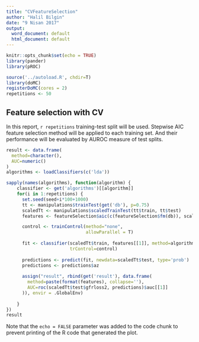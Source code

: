 ```yaml
---
title: "CVFeatureSelection"
author: "Halil Bilgin"
date: "9 Nisan 2017"
output:
  word_document: default
  html_document: default
---
```


```r
knitr::opts_chunk$set(echo = TRUE)
library(pander)
library(pROC)

source('../autoload.R', chdir=T)
library(doMC)
registerDoMC(cores = 2)
repetitions <- 50
```

## Feature selection with CV

In this report, ```r repetitions``` training-test split will be used. Stepwise AIC feature selection method will be applied to each training set. And their performance will be evaluated by AUROC measure of test splits.  


```r
result <- data.frame(
  method=character(),
  AUC=numeric()
)
algorithms <- loadClassifiers(c('lda'))

sapply(names(algorithms), function(algorithm) {
    classifier <- get('algorithms')[[algorithm]]
    for(i in 1:repetitions) {
      set.seed(seed+i*100+1000)
      tt <- manipulations$trainTest(get('db'), p=0.75)
      scaledTt <- manipulations$scaledTrainTest(tt$train, tt$test)
      features <- featureSelection$aic(c(featureSelection$fm(db)), scaledTt$train)

      control <- trainControl(method="none",
                              allowParallel = T)
      
      fit <- classifier(scaledTt$train, features[[1]], method=algorithm,
                        trControl=control)
      
      predictions <- predict(fit, newdata=scaledTt$test, type='prob')
      predictions <- predictions$az
      
      assign("result", rbind(get('result'), data.frame(
        method=paste(format(features), collapse=''),
        AUC=roc(scaledTt$test$gfrloss2, predictions)$auc[[1]]
      )), envir = .GlobalEnv)
      
    }
})
result
```

Note that the `echo = FALSE` parameter was added to the code chunk to prevent printing of the R code that generated the plot.
